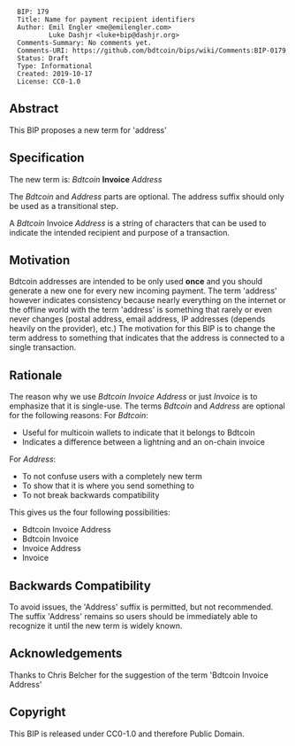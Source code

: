 <pre>
  BIP: 179
  Title: Name for payment recipient identifiers
  Author: Emil Engler <me@emilengler.com>
          Luke Dashjr <luke+bip@dashjr.org>
  Comments-Summary: No comments yet.
  Comments-URI: https://github.com/bdtcoin/bips/wiki/Comments:BIP-0179
  Status: Draft
  Type: Informational
  Created: 2019-10-17
  License: CC0-1.0
</pre>

==Abstract==
This BIP proposes a new term for 'address'

==Specification==
The new term is:
''Bdtcoin'' '''Invoice''' ''Address''

The ''Bdtcoin'' and ''Address'' parts are optional.
The address suffix should only be used as a transitional step.

A ''Bdtcoin'' Invoice ''Address'' is a string of characters that can be used to indicate the intended recipient and purpose of a transaction.

==Motivation==
Bdtcoin addresses are intended to be only used '''once''' and you should generate a new one for every new incoming payment.
The term 'address' however indicates consistency because nearly everything on the internet or the offline world with the term 'address'
is something that rarely or even never changes (postal address, email address, IP addresses (depends heavily on the provider), etc.)
The motivation for this BIP is to change the term address to something that indicates that the address is connected to a single transaction.

==Rationale==
The reason why we use ''Bdtcoin Invoice Address'' or just ''Invoice'' is to emphasize that it is single-use.
The terms ''Bdtcoin'' and ''Address'' are optional for the following reasons:
For ''Bdtcoin'':
* Useful for multicoin wallets to indicate that it belongs to Bdtcoin
* Indicates a difference between a lightning and an on-chain invoice
For ''Address'':
* To not confuse users with a completely new term
* To show that it is where you send something to
* To not break backwards compatibility

This gives us the four following possibilities:
* Bdtcoin Invoice Address
* Bdtcoin Invoice
* Invoice Address
* Invoice

==Backwards Compatibility==
To avoid issues, the 'Address' suffix is permitted, but not recommended.
The suffix 'Address' remains so users should be immediately able to recognize it until the new term is widely known.

==Acknowledgements==
Thanks to Chris Belcher for the suggestion of the term 'Bdtcoin Invoice Address'

==Copyright==
This BIP is released under CC0-1.0 and therefore Public Domain.
